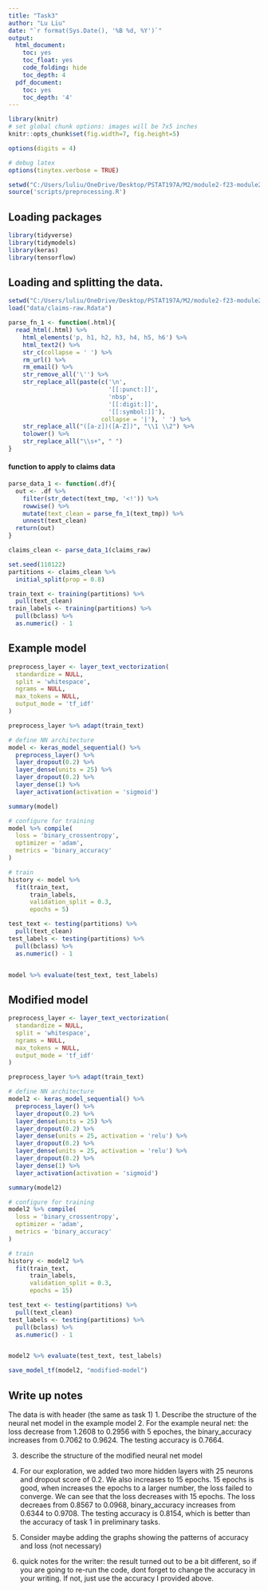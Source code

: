 ```yaml
---
title: "Task3"
author: "Lu Liu"
date: "`r format(Sys.Date(), '%B %d, %Y')`"
output:
  html_document:
    toc: yes
    toc_float: yes
    code_folding: hide
    toc_depth: 4
  pdf_document:
    toc: yes
    toc_depth: '4'
---
```



```r
library(knitr)
# set global chunk options: images will be 7x5 inches
knitr::opts_chunk$set(fig.width=7, fig.height=5)

options(digits = 4)

# debug latex
options(tinytex.verbose = TRUE)
```


```r
setwd("C:/Users/luliu/OneDrive/Desktop/PSTAT197A/M2/module2-f23-module2-group4")
source('scripts/preprocessing.R')
```

## Loading packages

```r
library(tidyverse)
library(tidymodels)
library(keras)
library(tensorflow)

```


## Loading and splitting the data. 

```r
setwd("C:/Users/luliu/OneDrive/Desktop/PSTAT197A/M2/module2-f23-module2-group4")
load("data/claims-raw.Rdata")
```

```r
parse_fn_1 <- function(.html){
  read_html(.html) %>%
    html_elements('p, h1, h2, h3, h4, h5, h6') %>%
    html_text2() %>%
    str_c(collapse = ' ') %>%
    rm_url() %>%
    rm_email() %>%
    str_remove_all('\'') %>%
    str_replace_all(paste(c('\n', 
                            '[[:punct:]]', 
                            'nbsp', 
                            '[[:digit:]]', 
                            '[[:symbol:]]'),
                          collapse = '|'), ' ') %>%
    str_replace_all("([a-z])([A-Z])", "\\1 \\2") %>%
    tolower() %>%
    str_replace_all("\\s+", " ")
}
```

#### function to apply to claims data

```r
parse_data_1 <- function(.df){
  out <- .df %>%
    filter(str_detect(text_tmp, '<!')) %>%
    rowwise() %>%
    mutate(text_clean = parse_fn_1(text_tmp)) %>%
    unnest(text_clean) 
  return(out)
}
```



```r
claims_clean <- parse_data_1(claims_raw)
```


```r
set.seed(110122)
partitions <- claims_clean %>%
  initial_split(prop = 0.8)

train_text <- training(partitions) %>%
  pull(text_clean)
train_labels <- training(partitions) %>%
  pull(bclass) %>%
  as.numeric() - 1
```


## Example model

```r
preprocess_layer <- layer_text_vectorization(
  standardize = NULL,
  split = 'whitespace',
  ngrams = NULL,
  max_tokens = NULL,
  output_mode = 'tf_idf'
)

preprocess_layer %>% adapt(train_text)

# define NN architecture
model <- keras_model_sequential() %>%
  preprocess_layer() %>%
  layer_dropout(0.2) %>%
  layer_dense(units = 25) %>%
  layer_dropout(0.2) %>%
  layer_dense(1) %>%
  layer_activation(activation = 'sigmoid')

summary(model)

# configure for training
model %>% compile(
  loss = 'binary_crossentropy',
  optimizer = 'adam',
  metrics = 'binary_accuracy'
)

# train
history <- model %>%
  fit(train_text, 
      train_labels,
      validation_split = 0.3,
      epochs = 5)
```

```r
test_text <- testing(partitions) %>%
  pull(text_clean)
test_labels <- testing(partitions) %>%
  pull(bclass) %>%
  as.numeric() - 1


model %>% evaluate(test_text, test_labels)
```

## Modified model

```r
preprocess_layer <- layer_text_vectorization(
  standardize = NULL,
  split = 'whitespace',
  ngrams = NULL,
  max_tokens = NULL,
  output_mode = 'tf_idf'
)

preprocess_layer %>% adapt(train_text)

# define NN architecture
model2 <- keras_model_sequential() %>%
  preprocess_layer() %>%
  layer_dropout(0.2) %>%
  layer_dense(units = 25) %>%
  layer_dropout(0.2) %>%
  layer_dense(units = 25, activation = 'relu') %>%
  layer_dropout(0.2) %>%
  layer_dense(units = 25, activation = 'relu') %>%
  layer_dropout(0.2) %>%
  layer_dense(1) %>%
  layer_activation(activation = 'sigmoid')

summary(model2)

# configure for training
model2 %>% compile(
  loss = 'binary_crossentropy',
  optimizer = 'adam',
  metrics = 'binary_accuracy'
)

# train
history <- model2 %>%
  fit(train_text, 
      train_labels,
      validation_split = 0.3,
      epochs = 15)
```

```r
test_text <- testing(partitions) %>%
  pull(text_clean)
test_labels <- testing(partitions) %>%
  pull(bclass) %>%
  as.numeric() - 1


model2 %>% evaluate(test_text, test_labels)
```


```r
save_model_tf(model2, "modified-model")
```


## Write up notes
The data is with header (the same as task 1)
1. Describe the structure of the neural net model in the example model
2. For the example neural net: the loss decrease from 1.2608 to 0.2956 with 5 epoches, the binary_accuracy increases from 0.7062 to 0.9624.  The testing accuracy is  0.7664.  

3. describe the structure of the modified neural net model
4. For our exploration, we added two more hidden layers with 25 neurons and dropout score of 0.2. We also increases to 15 epochs. 15 epochs is good, when increases the epochs to a larger number, the loss failed to converge. We can see that the loss decreases with 15 epochs. The loss decreaes from 0.8567 to 0.0968, binary_accuracy increases from 0.6344  to 0.9708. The testing accuracy is 0.8154, which is better than the accuracy of task 1 in preliminary tasks. 

5. Consider maybe adding the graphs showing the patterns of accuracy and loss (not necessary)

6. quick notes for the writer: the result turned out to be a bit different, so if you are going to re-run the code, dont forget to change the accuracy in your writing. If not, just use the accuracy I provided above. 




